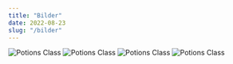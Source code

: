 ```yaml
---
title: "Bilder"
date: 2022-08-23
slug: "/bilder"
---
```


![Potions Class](./Bild0.jpg)
![Potions Class](./Bild1.jpg)
![Potions Class](./Bild2.jpg)
![Potions Class](./Bild3.jpg)

